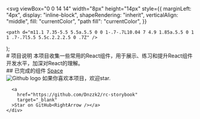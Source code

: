 

  <svg
    viewBox="0 0 14 14"
    width="8px"
    height="14px"
    style={{
      marginLeft: "4px",
      display: "inline-block",
      shapeRendering: "inherit",
      verticalAlign: "middle",
      fill: "currentColor",
      "path fill": "currentColor",
    }}
  >
    <path d="m11.1 7.35-5.5 5.5a.5.5 0 0 1-.7-.7L10.04 7 4.9 1.85a.5.5 0 1 1 .7-.7l5.5 5.5c.2.2.2.5 0 .7Z" />
  </svg>
);

<Meta title="项目说明" />

<div className="sb-container">
  <div className="sb-section-title">
    # 项目说明
    本项目收集一些常用的React组件，用于展示、练习和提升React组件开发水平，加深对React的理解。
  </div>
</div>

<div className="sb-container">
  <div className="sb-section-title">
    ## 已完成的组件
    <Space direction="horizontal" size="small">
      <RightArrow />
      <a href="/?path=/docs/antd-design-布局-space-间距--docs">Space</a>
    </Space>
  </div>
</div>

<div className="sb-section">
    <div className="sb-section-item">
      <img src={Github} alt="Github logo" className="sb-explore-image"/>
      如果你喜欢本项目，欢迎star.
      
      <a
        href="https://github.com/Dnzzk2/rc-storybook"
        target="_blank"
      >Star on GitHub<RightArrow /></a>
    </div>

</div>

<style>
  {`
  .sb-container {
    margin-bottom: 48px;
  }

  .sb-section {
    width: 100%;
    display: flex;
    flex-direction: row;
    gap: 20px;
  }

  img {
    object-fit: cover;
  }

  .sb-section-title {
    margin-bottom: 32px;
  }

  .sb-section a:not(h1 a, h2 a, h3 a) {
    font-size: 14px;
  }

  .sb-section-item {
    flex: 1;
    display: flex;
    flex-direction: column;
  }
  
  .sb-explore-image {
    max-height: 32px;
    align-self: flex-start;
  }

  @media screen and (max-width: 600px) {
    .sb-section {
      flex-direction: column;
    }
  }
  `}
</style>
